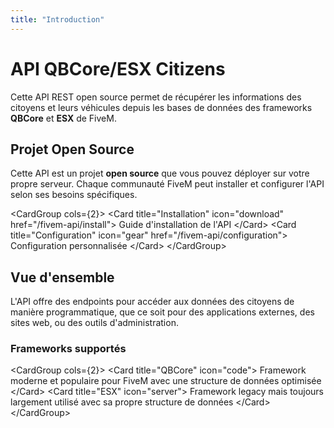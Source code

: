 ```yaml
---
title: "Introduction"
---
```


# API QBCore/ESX Citizens

Cette API REST open source permet de récupérer les informations des citoyens et leurs véhicules depuis les bases de données des frameworks **QBCore** et **ESX** de FiveM.

## Projet Open Source

Cette API est un projet **open source** que vous pouvez déployer sur votre propre serveur. Chaque communauté FiveM peut installer et configurer l'API selon ses besoins spécifiques.

 \<CardGroup cols={2}\> \<Card title="Installation" icon="download" href="/fivem-api/install"\> Guide d'installation de l'API \</Card\> \<Card title="Configuration" icon="gear" href="/fivem-api/configuration"\> Configuration personnalisée \</Card\> \</CardGroup\> 

## Vue d'ensemble

L'API offre des endpoints pour accéder aux données des citoyens de manière programmatique, que ce soit pour des applications externes, des sites web, ou des outils d'administration.

### Frameworks supportés

 \<CardGroup cols={2}\> \<Card title="QBCore" icon="code"\> Framework moderne et populaire pour FiveM avec une structure de données optimisée \</Card\> \<Card title="ESX" icon="server"\> Framework legacy mais toujours largement utilisé avec sa propre structure de données \</Card\> \</CardGroup\>